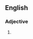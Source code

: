 {{also|oldfashioned|old-fashioned}}

==English==

===Adjective===
{{en-adj}}

# {{alternative spelling of|old-fashioned|lang=en}}